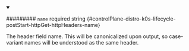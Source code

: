 
<details className="config-field" data-expandable="false" open>
<summary>

######### `name` <span className="config-field-required" data-required="false">required</span> <span className="config-field-type">string</span> <span className="config-field-default"></span> <span className="config-field-enum"></span> {#controlPlane-distro-k0s-lifecycle-postStart-httpGet-httpHeaders-name}

The header field name.
This will be canonicalized upon output, so case-variant names will be understood as the same header.

</summary>



</details>
